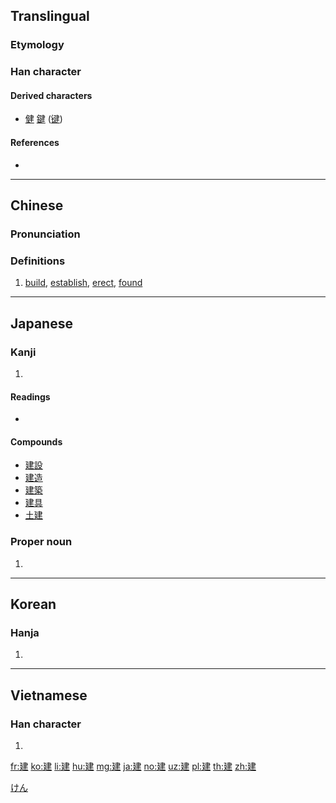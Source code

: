 ==Translingual==
{{stroke order|strokes=9}}

===Etymology===
{{Han compound|廴|聿|c1=s|c2=p|ls=psc}}

===Han character===
{{Han char|rn=54|rad=廴|as=06|sn=9|four=15400|canj=NKLQ|ids=⿺廴聿}}

====Derived characters====
* [[健]] [[鍵]] ([[键]])

====References====
* {{Han ref|kx=0353.040|dkj=09574|dj=0667.050|hdz=10404.100|uh=5EFA|ud=24314|bh=ABD8|bd=43992}}

----

==Chinese==
{{zh-forms}}

===Pronunciation===
{{zh-pron
|m=jiàn
|c=gin3
|h=pfs=kien
|mn=kiàn
|mc=y
|oc=y
|ma=
|cat=v
}}

===Definitions===
{{zh-hanzi}}

# [[build]], [[establish]], [[erect]], [[found]]

----

==Japanese==

===Kanji===
{{ja-kanji|grade=4|rs=廴06}}

# {{defn|lang=ja|sort=廴06}}

====Readings====
* {{ja-readings|goon=[[こん]] (kon)|kanon=[[けん]] (ken)|kun=[[たてる]] (tateru)}}

====Compounds====
* [[建設]]
* [[建造]]
* [[建築]]
* [[建具]]
* [[土建]]

===Proper noun===
{{ja-pos|proper|けん}}

# {{given name|male|lang=ja}}

[[Category:Japanese male given names|けん]]

----

==Korean==

===Hanja===
{{ko-hanja|hangeul=건|rv=geon|mr=kŏn}}

# {{defn|lang=ko|sort=廴06}}

----

==Vietnamese==

===Han character===
{{vi-hantu|[[kiến]]|rs=廴06}}

# {{defn|lang=vi|sort=廴06}}

[[fr:建]]
[[ko:建]]
[[li:建]]
[[hu:建]]
[[mg:建]]
[[ja:建]]
[[no:建]]
[[uz:建]]
[[pl:建]]
[[th:建]]
[[zh:建]]